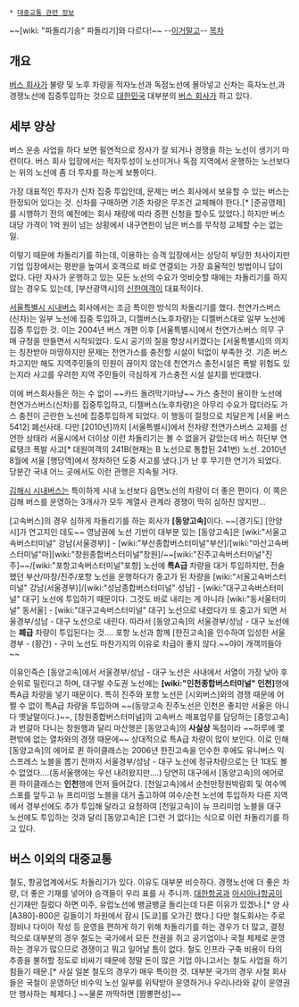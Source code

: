  * [[대중교통 관련 정보]]

~~[wiki: "파돌리기송" 파돌리기]와 다르다!~~
--[http://www.dailymotion.com/video/xwhgmv_spintown-madness-2_fun#.UOkgHtcfQkA 이거말고]--
[[목차]]
== 개요 ==
[[버스 회사]]가 불량 및 노후 차량을 적자노선과 독점노선에 몰아넣고 신차는 흑자노선,과경쟁노선에 집중투입하는 것으로 [[대한민국]] 대부분의 [[버스 회사]]가 하고 있다.

== 세부 양상 ==
버스 운송 사업을 하다 보면 필연적으로 장사가 잘 되거나 경쟁을 하는 노선이 생기기 마련이다. 버스 회사 입장에서는 적자투성이 노선이거나 독점 지역에서 운행하는 노선보다는 위의 노선에 좀 더 투자를 하는게 보통이다.

가장 대표적인 투자가 신차 집중 투입인데, 문제는 버스 회사에서 보유할 수 있는 버스는 한정되어 있다는 것. 신차를 구매하면 기존 차량은 무조건 교체해야 한다.[* [준공영제]를 시행하기 전의 예전에는 회사 재량에 따라 증편 신청을 할수도 있었다.] 하지만 버스 대당 가격이 1억 원이 넘는 상황에서 내구연한이 남은 버스를 무작정 교체할 수는 없는 일.

이렇기 때문에 차돌리기를 하는데, 이용하는 승객 입장에서는 상당히 부당한 처사이지만 기업 입장에서는 평판을 높여서 호객으로 바로 연결되는 가장 효율적인 방법이니 답이 없다. 다만 자사가 운행하고 있는 모든 노선의 수요가 엇비슷할 때에는 차돌리기를 하지 않는 경우도 있는데, [부산광역시]의 [[신한여객]]이 대표적이다.

[[서울특별시 시내버스]] 회사에서는 조금 특이한 방식의 차돌리기를 했다. 천연가스버스(신차)는 일부 노선에 집중 투입하고, 디젤버스(노후차량)는 디젤버스대로 일부 노선에 집중 투입한 것. 이는 2004년 버스 개편 이후 [서울특별시]에서 천연가스버스 의무 구매 규정을 만들면서 시작되었다. 도시 공기의 질을 향상시키겠다는 [서울특별시]의 의지는 칭찬받아 마땅하지만 문제는 천연가스를 충전할 시설이 턱없이 부족한 것. 기존 버스차고지만 해도 지역주민들의 민원이 끊이지 않는데 천연가스 충전시설은 폭발 위험도 있는지라 사고를 우려한 지역 주민들이 극심하게 가스충전 시설 설치를 반대했다.

이에 버스회사들은 하는 수 없이 ~~카드 돌려막기마냥~~ 가스 충전이 용이한 노선에 천연가스버스(신차)를 집중투입하고, 디젤버스(노후차량)은 아무리 수요가 많더라도 가스 충전이 곤란한 노선에 집중투입하게 되었다. 이 행동이 절정으로 치달은게 [서울 버스 5412] 폐선사태. 다만 [2010년]까지 [서울특별시]에서 전차량 천연가스버스 교체를 선언한 상태라 서울시에서 더이상 이런 차돌리기는 볼 수 없을거 같았는데 버스 하단부 연료탱크 폭발 사고[* 대원여객의 241B(현재는 B 노선으로 통합된 241번) 노선. 2010년 8월에 서울 [행당역]에서 정차하던 도중 사고를 냈다.]가 난 후 무기한 연기가 되었다. 당분간 국내 어느 곳에서도 이런 관행은 지속될 거다.

[[김해시 시내버스]]는 특이하게 시내 노선보다 읍면노선의 차량이 더 좋은 편이다. 이 쪽은 김해 버스를 운영하는 3개사가 모두 계열사 관계라 경쟁이 딱히 심하진 않지만...

[고속버스]의 경우 심하게 차돌리기를 하는 회사가 '''[동양고속]'''이다. ~~[경기도] [안양시]가 연고지인 데도~~ 영남권에 노선 기반이 대부분 있는 [동양고속]은 [wiki:"서울고속버스터미널" 강남(서울경부)] - [wiki:"부산종합버스터미널"부산]/[wiki:"마산고속버스터미널"마][wiki:"창원종합버스터미널"창원]/~~[wiki:"진주고속버스터미널"진주]~~/[wiki:"포항고속버스터미널"포항] 노선에 '''특A급''' 차량을 대거 투입하지만, 전술했던 부산/마창/진주/포항 노선을 운행하다가 중고가 된 차량을 [wiki:"서울고속버스터미널" 강남(서울경부)]/[wiki:"성남종합버스터미널" 성남] - [wiki:"대구고속버스터미널" 대구] 노선에 투입하기 때문이다. 그것도 바로 내리는 게 아니라 [wiki:"동서울터미널" 동서울] - [wiki:"대구고속버스터미널" 대구] 노선으로 내렸다가 또 중고가 되면 서울경부/성남 - 대구 노선으로 내린다. 따라서 [동양고속]의 서울경부/성남 - 대구 노선에는 '''폐급''' 차량이 투입된다는 것.... 포항 노선과 함께 [한진고속]을 인수하여 입성한 서울경부 - (황간) - 구미 노선도 마찬가지의 이유로 차급이 좋지 않다.~~야이 개객끼들아~~

이유인즉슨 [동양고속]에서 서울경부/성남 - 대구 노선은 사내에서 서열이 가장 낮아 후순위로 밀린다고 하며, 대구발 수도권 노선에는 '''[wiki:"인천종합버스터미널" 인천]'''행에 특A급 차량을 넣기 때문이다. 특히 진주와 포항 노선은 [시외버스]와의 경쟁 때문에 어쩔 수 없이 특A급 차량을 투입하며 ~~(동양고속 진주노선은 인천은 좋지만 서울은 아니다 옛날말이다.)~~, [창원종합버스터미널]의 고속버스 매표업무를 담당하는 [중앙고속]과 번갈아 다니는 창원행과 달리 마산행은 [동양고속]의 '''사실상''' 독점이라 ~~하루에 몇 편밖에 없는 열차와의 경쟁 때문에~~ 상대적으로 특A급 차량이 많이 보인다. 이로 인해 [동양고속]의 에어로 퀸 하이클래스는 2006년 한진고속을 인수한 후에도 유니버스 익스프레스 노블을 뽑기 전까지 서울경부/성남 - 대구 노선에 정규차량으로는 단 1대도 볼 수 없었다....(동서울행에는 우선 내려왔지만....) 당연히 대구에서 [동양고속]의 에어로 퀸 하이클래스는 '''인천'''행에 먼저 들어갔다. [천일고속]에서 순천만정원박람회 및 여수엑스포를 앞두고 뉴 프리미엄 노블을 대거 출고하여 여수/순천 노선에 투입하자 다른 지역에서 경부선에도 추가 투입해 달라고 요청하여 [천일고속]이 뉴 프리미엄 노블을 대구 노선에도 투입하는 것과 달리 [동양고속]은 [그런 거 없다]는 식으로 이런 차돌리기를 하고 있다.
== 버스 이외의 대중교통 ==
철도, 항공업계에서도 차돌리기가 있다. 이유도 대부분 비슷하다. 경쟁노선에 더 좋은 차량, 더 좋은 기재를 넣어야 승객들이 우리 표를 사 주니까. [[대한항공]]과 [[아시아나항공]]이 신기재만 질렀다 하면 미주, 유럽노선에 뱅글뱅글 돌리는데 다른 이유가 있겠나.[* 양 사 [A380]-800은 길들이기 차원에서 잠시 [도쿄]를 오가긴 했다.] 다만 철도회사는 주로 정비나 다이아 작성 등 운영을 편하게 하기 위해 차돌리기를 하는 경우가 더 많고, 결정적으로 대부분의 경우 철도는 국가에서 모든 전권을 쥐고 공기업이나 국철 체제로 운영하는 경우가 많으므로 경쟁이고 뭐고 일어날 틈이 없다. 철도 인프라 구축 비용이 타의 추종을 불허할 정도로 비싸기 때문에 정말 돈이 많은 기업 아니고서는 철도 사업을 하기 힘들기 때문.[* 사실 일본 철도의 경우가 매우 특이한 것. 대부분 국가의 경우 사철 회사들은 국철이 운영하던 비수익 노선 일부를 위탁받아 운영하거나 우리나라와 같이 운영권만 행사하는 체제다.] ~~물론 까딱하면 [짬뽕편성]~~
